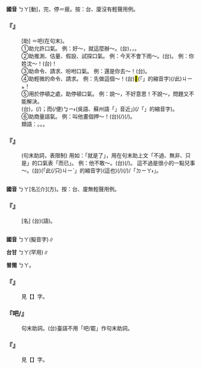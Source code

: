 
=={{ruby|罷|ㄅㄚ}}==



'''國音''' <rt>ㄅㄚ</rt>{{ruby|。|ㄅㄚˋ}}[動]，完、停{{ruby|。|ㄆㄧˊ}}＝疲。按：台、廈沒有輕聲用例。

    

==='''『{{ruby|罷|ㄅㄚ}}』'''===
: [助] ＝吧(在句末)。
:①助允許口氣。 例：好～，就這麼辦～。(台){{ruby|好|ㄏㄜˋ}}{{ruby|喏|ㄋㆦ˪}}，{{ruby|無|ㆠㄜˊ}}，{{ruby|按|ㄢˋ}}{{ruby|爾|ㄋㄧˋ}}{{ruby|創|ㄘㆲ˪}}{{ruby|喏|ㄋㆦ˪}}。
:
:②助推測、估量、假設、試探口氣。 例：今天不會下雨～。(台){{ruby|今|ㄍㄧㄣ}}{{ruby|仔|ㄗ}}{{ruby|日|ㆢㄧㆵ ͘/ㄌㄧㆵ ͘}}{{ruby|敢|ㄍㆩˋ}}{{ruby|<mark>&#xffa45;</mark>|ㆠㆤ˫/ㆠㄨㆤ˫}}{{ruby|落|ㄌㄜㆷ ͘}}{{ruby|雨|ㄏㆦ˫}}{{ruby|<mark>&#xf91a1;</mark>|ㄏㆧㆷ}}。 例：你姓沈～！(台){{ruby|我|ㆣㄨㄚˋ}}{{ruby|想|ㄒㄧㆫ˫/ㄒㄧㆧ˫}}{{ruby|汝|ㄌㄧˋ}}{{ruby|敢|ㄍㆩˋ}}{{ruby|是|ㄒㄧ˫}}{{ruby|姓|ㄒㆪ˪/ㄙㆥ˪}}{{ruby|沈|ㄒㄧㆬˋ}}{{ruby|<mark>&#xffbfd;</mark>|ㄏㆧㆷ}}！
:
:③助命令、請求、吩咐口氣。 例：還是你去～！(台){{ruby|抑|ㄧㄚㆷ}}{{ruby|無|ㆠㄜˊ}}{{ruby|猶|ㄧㄨˊ}}{{ruby|原|ㆣㄨㄢˊ}}{{ruby|是|ㄒㄧ˫}}{{ruby|付|ㄏㆦ˫}}{{ruby|汝|ㄌㄧˋ}}{{ruby|去|ㄎㄧ˪}}{{ruby|喏|ㄋㆦㆷ}}。
:
:④助輕微的命令、請求。 例：先做這個～！(台){{ruby|抑|ㄧㄚㆷ}}{{ruby|無|ㆠㄜˊ}}{{ruby|先|ㄒㄧㄥ}}{{ruby|做|ㄗㄨㆤ˪/ㄗㄜ˪}}<mark>&#xffb50;</mark>(「{{ruby|此|ㄐㄧˋ}}{{ruby|一|ㄐㄧㆵ ͘}}」的縮音字)(/此)<rt>ㄐㄧㆵ</rt>{{ruby|個|ㆤˊ}}！
:
:⑤用於停頓之處，助停頓口氣。 例：說～，不好意思！不說～，問題又不能解決。
:(台){{ruby|<mark>&#xffa49;</mark>|ㆠㆤㆷ/ㆠㄨㆤㆷ}}{{ruby|講|ㄍㆲˋ}}{{ruby|出|ㄘㄨㆵ}}{{ruby|嘴|ㄘㄨㄧ˪}}，{{ruby|而|ㆢㄧˊ/ㄌㄧˊ}}(/{{ruby|便|ㄅㄧㄢ}}{{ruby|→|ㆠㄧ˫}}){{ruby|歹|ㄆㆮˋ/ㄆㄞˋ}}{{ruby|勢|ㄙㆤ˪}}；{{ruby|若|ㄋㄚ˫}}{{ruby|不|ㆬ˫}}{{ruby|講|ㄍㆲˋ}}而(/便)<rt>ㆠㄧ˫</rt>(吳語、蘇州語「{{ruby|便|ㄅㄧㄢ˫}}」音近{{ruby|「|ㆠㄧ˫/ㆠㄧˊ}}」){{ruby|<mark>&#xffa45;</mark>|ㆠㆤ˫/ㆠㄨㆤ˫}}{{ruby|得|ㄉㄧㆵ}}{{ruby|通|ㄊㄤ}}(/{{ruby|<mark>&#xffadf;</mark>|ㄉㄤ˪}}「{{ruby|得|ㄉㄧㆵ}}{{ruby|通|ㄊㄤ}}」的縮音字){{ruby|解|ㄍㄞˋ}}{{ruby|決|ㄍㄨㄚㆵ}}{{ruby|問|ㆠㄨㄣ˫}}{{ruby|題|ㄉㆤˊ/ㄉㄨㆤˊ}}。
:
:⑥助商量語氣。 例：叫他畫個押～！(台){{ruby|抑|ㄧㄚㆷ}}{{ruby|無|ㆠㄜˊ}}{{ruby|叫|ㄍㄧㄜ˪}}{{ruby|伊|ㄧ}}{{ruby|畫|ㄨㆤ˫}}{{ruby|一|ㄐㄧㆵ ͘}}{{ruby|個|ㆤˊ}}{{ruby|花|ㄏㄨㆤ}}{{ruby|押|ㄚㆷ}}(/{{ruby|押|ㄚㆷ}}{{ruby|花|ㄏㄨㆤ}}{{ruby|押|ㄚㆷ}}){{ruby|喏|ㄋㆦㆷ}}(/{{ruby|<mark>&#xffbfd;</mark>|ㄏㆧㆷ}})。
:
:類語：{{ruby|唄|ㄅㄟ}}。{{ruby|<mark>&#xffbd6;</mark>|ㄅㄞ}}。{{ruby|啵|ㄅㄛ}}。
:
    

==='''『{{ruby|罷|ㄅㄚ}}{{ruby|了|ㄌㄜ}}』'''===
: (句末助詞，表限制) 用如：「就是了」，用在句末助上文「不過、無非、只是」的口氣表「而已」。 例：他不敢～。(台){{ruby|伊|ㄧ}}{{ruby|後|ㄠ˫}}{{ruby|擺|ㄅㄞˋ}}{{ruby|不|ㆬ˫}}{{ruby|敢|ㄍㆩˋ}}{{ruby|著|ㄉㄧㄜㆷ}}(/{{ruby|都|ㄉㄜ˫}}){{ruby|是|ㄒㄧ˫}}。 這不過是很小的一點兒事～。(台){{ruby|<mark>&#xffacb;</mark>|ㄗㆤ}}(「此(/只)<rt>ㄐㄧˋ</rt>{{ruby|個|ㆤˊ}}」的縮音字)(這也){{ruby|無|ㆠㄨˊ}}{{ruby|過|ㄍㄜ˪}}{{ruby|是|ㄒㄧ˫}}{{ruby|一|ㄐㄧㆵ ͘}}{{ruby|屑|ㄙㄨㆵ}}{{ruby|仔|ㄗ}}{{ruby|載|ㄉㄞ˫}}(/{{ruby|戴|ㄉㄞ˪}}){{ruby|事|ㄐㄧ˪}}(/{{ruby|事|ㄉㄞ˫}}{{ruby|情|ㄐㄧ˪}}){{ruby|而|ㆢㄧˊ/ㄌㄧˊ}}{{ruby|已|ㄧˋ}}/「{{ruby|爾|ㄋㄧㄚ˫}}{{ruby|爾|ㄋㄧㄚ˫/ㄋㄧㄚ˫}}<rt>ㄉㄧㄚ˫</rt>」。
    

=={{ruby|把|·ㄅㄚˇ}}==



'''國音''' <rt>ㄅㄚ</rt>{{ruby|。|ㄅㄚˇ}}{{ruby|。|ㄅㄚˋ}}[名]{{ruby|。|ㄅㄞˇ}}[介](方)。按：台、廈無輕聲用例。

    

==='''『{{ruby|火|ㄏㄨㄛˇ}}{{ruby|把|·ㄅㄚˇ}}』'''===
: [名] (台){{ruby|火|ㄏㄨㆤˋ/ㄏㆤˋ/ㄏㄜˋ}}{{ruby|把|ㄅㄚˋ}}{{ruby|(文)|ㄅㆤˋ}}(語)。
    

=={{ruby|吧|ㄅㄚ}}==



'''國音''' <rt>ㄅㄚ</rt>{{ruby|。|ㄅㄚ}}(擬音字)∥

'''台甘''' <rt>ㄅㄚ</rt>(罕用)∥

'''普閩''' <rt>ㄅㄚ</rt>。

    

==='''『{{ruby|啞|ㄧㄚˇ}}{{ruby|吧|ㄅㄚ}}』'''===
:  見【{{ruby|啞|ㄧㄚˇ}}】字。
    

==='''『吧/{{ruby|罷|ㄅㄚ}}』'''===
:  句末助詞。(台)臺語不用「吧/罷」作句末助詞。
    

==='''『{{ruby|哈|ㄏㄚˇ}}{{ruby|吧|ㄅㄚ}}』'''===
:  見【{{ruby|哈|ㄏㄚˇ}}】字。
    
